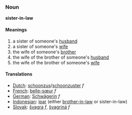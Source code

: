 ===Noun===
'''sister-in-law'''
====Meanings====
#a sister of someone's [[husband]]
#a sister of someone's [[wife]]
#the wife of someone's [[brother]]
#the wife of the brother of someone's [[husband]]
#the wife of the brother of someone's [[wife]]

====Translations====
*[[Dutch]]: [[schoonzus]]/[[schoonzuster]] ''f''
*[[French]]: [[belle-sœur]] ''f''
*[[German]]: [[Schwägerin]] ''f''
*[[Indonesian]]: [[ipar]] (either [[brother-in-law]] or sister-in-law)
*[[Slovak]]: [[švagra]] ''f'', [[švagriná]] ''f''